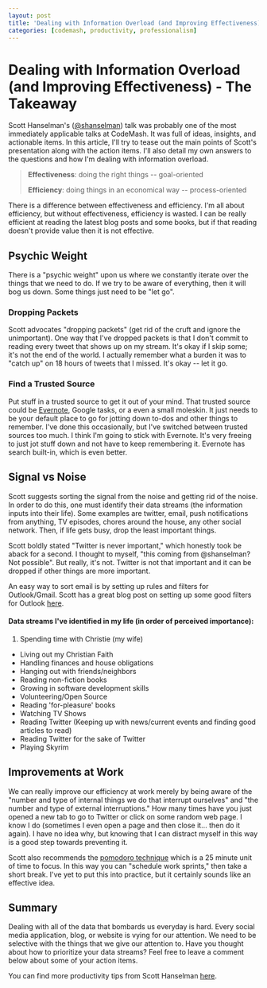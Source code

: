 ```yaml
---
layout: post
title: 'Dealing with Information Overload (and Improving Effectiveness) - The Takeaway'
categories: [codemash, productivity, professionalism]
---
```


# Dealing with Information Overload (and Improving Effectiveness) - The Takeaway

Scott Hanselman's ([@shanselman](https://twitter.com/#!/shanselman)) talk was probably one of the most immediately applicable talks at CodeMash. It was full of ideas, insights, and actionable items. In this article, I'll try to tease out the main points of Scott's presentation along with the action items. I'll also detail my own answers to the questions and how I'm dealing with information overload.

> **Effectiveness**: doing the right things -- goal-oriented
>
> **Efficiency**: doing things in an economical way -- process-oriented

There is a difference between effectiveness and efficiency. I'm all about efficiency, but without effectiveness, efficiency is wasted. I can be really efficient at reading the latest blog posts and some books, but if that reading doesn't provide value then it is not effective.

## Psychic Weight

There is a "psychic weight" upon us where we constantly iterate over the things that we need to do. If we try to be aware of everything, then it will bog us down. Some things just need to be "let go".

### Dropping Packets

Scott advocates "dropping packets" (get rid of the cruft and ignore the unimportant). One way that I've dropped packets is that I don't commit to reading every tweet that shows up on my stream. It's okay if I skip some; it's not the end of the world. I actually remember what a burden it was to "catch up" on 18 hours of tweets that I missed. It's okay -- let it go.

### Find a Trusted Source

Put stuff in a trusted source to get it out of your mind. That trusted source could be [Evernote][evernote], Google tasks, or a even a small moleskin. It just needs to be your default place to go for jotting down to-dos and other things to remember. I've done this occasionally, but I've switched between trusted sources too much. I think I'm going to stick with Evernote. It's very freeing to just jot stuff down and not have to keep remembering it. Evernote has search built-in, which is even better.

## Signal vs Noise

Scott suggests sorting the signal from the noise and getting rid of the noise. In order to do this, one must identify their data streams (the information inputs into their life). Some examples are twitter, email, push notifications from anything, TV episodes, chores around the house, any other social network. Then, if life gets busy, drop the least important things.

Scott boldly stated "Twitter is never important," which honestly took be aback for a second. I thought to myself, "this coming from @shanselman? Not possible". But really, it's not. Twitter is not that important and it can be dropped if other things are more important.

An easy way to sort email is by setting up rules and filters for Outlook/Gmail. Scott has a great blog post on setting up some good filters for Outlook [here][filters].

#### Data streams I've identified in my life (in order of perceived importance):

1. Spending time with Christie (my wife)

- Living out my Christian Faith
- Handling finances and house obligations
- Hanging out with friends/neighbors
- Reading non-fiction books
- Growing in software development skills
- Volunteering/Open Source
- Reading 'for-pleasure' books
- Watching TV Shows
- Reading Twitter (Keeping up with news/current events and finding good articles to read)
- Reading Twitter for the sake of Twitter
- Playing Skyrim

## Improvements at Work

We can really improve our efficiency at work merely by being aware of the "number and type of internal things we do that interrupt ourselves" and "the number and type of external interruptions." How many times have you just opened a new tab to go to Twitter or click on some random web page. I know I do (sometimes I even open a page and then close it... then do it again). I have no idea why, but knowing that I can distract myself in this way is a good step towards preventing it.

Scott also recommends the [pomodoro technique][pomodoro] which is a 25 minute unit of time to focus. In this way you can "schedule work sprints," then take a short break. I've yet to put this into practice, but it certainly sounds like an effective idea.

## Summary

Dealing with all of the data that bombards us everyday is hard. Every social media application, blog, or website is vying for our attention. We need to be selective with the things that we give our attention to. Have you thought about how to prioritize your data streams? Feel free to leave a comment below about some of your action items.

You can find more productivity tips from Scott Hanselman [here][productivity-posts].

[filters]: http://www.hanselman.com/blog/TheThreeMostImportantOutlookRulesForProcessingMail.aspx
[evernote]: http://www.evernote.com
[pomodoro]: http://www.pomodorotechnique.com/
[productivity-posts]: http://www.hanselman.com/blog/CategoryView.aspx?category=Productivity

